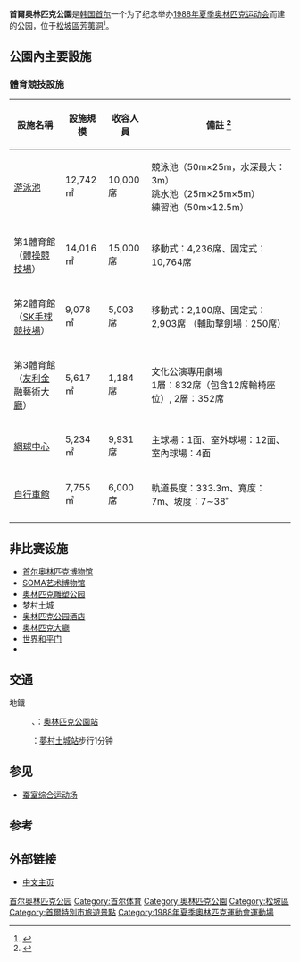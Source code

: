 {{Infobox Korean name
|img=World Peace Gate.jpg
|caption=世界和平之門
|hangul=서울 올림픽 공원
|hanja=서울 올림픽 公園
|rr=Seoul Ollimpik Gongwon
|mr=Sŏul Ollimp'ik Kongwŏn
|}}
'''首爾奥林匹克公園'''是[[韩国|韩国]][[首尔|首尔]]一个为了纪念举办[[1988年夏季奥林匹克运动会|1988年夏季奥林匹克运动会]]而建的公园，位于[[松坡區|松坡區]][[芳荑洞|芳荑洞]]<ref name="encyber">{{cite web |url=http://www.encyber.com/search_w/ctdetail.php?masterno=116761&contentno=116761 |title=올림픽공원 (Olympic Park) |publisher=[[斗山世界大百科|斗山世界大百科]] |accessdate=2008-04-16 |language=ko |6= |deadurl=yes |archiveurl=https://web.archive.org/web/20090504024356/http://www.encyber.com/search_w/ctdetail.php?masterno=116761&contentno=116761 |archivedate=2009-05-04 }}</ref>。

== 公園內主要設施 ==
=== 體育競技設施 ===
{|class="wikitable" style="text-align:center" width=60%
! 設施名稱 !! 設施規模 !! 收容人員 !! 備註 <ref>{{cite web | language=ko | url=http://www.korea-sports.com/contents/performance/rent_info.asp | title=올림픽공원 대관시설 | publisher=한국체육산업개발(주) | deadurl=yes | archiveurl=https://web.archive.org/web/20100111072321/http://www.korea-sports.com/contents/performance/rent_info.asp | archivedate=2010-01-11 | access-date=2015-01-27 }}</ref>
|-
! [[首爾奥林匹克室內游泳池|游泳池]]
| 12,742㎡ || 10,000席 || 競泳池（50m×25m，水深最大：3m）<br />跳水池（25m×25m×5m）<br />練習池（50m×12.5m）
|-
! 第1體育館<br />（[[首爾奥林匹克體操競技場|體操競技場]]）
| 14,016㎡ || 15,000席 || 移動式：4,236席、固定式：10,764席 
|-
! 第2體育館<br />（[[SK奧林匹克手球競技場|SK手球競技場]]）
| 9,078㎡ || 5,003席 || 移動式：2,100席、固定式：2,903席
（輔助擊劍場：250席）
|-
! 第3體育館<br />（[[友利金融藝術大廳|友利金融藝術大廳]]）
| 5,617㎡ || 1,184席 || 文化公演專用劇場<br />1層：832席（包含12席輪椅座位）, 2層：352席 
|-
! [[首爾奥林匹克公園網球中心|網球中心]]
| 5,234㎡ || 9,931席 || 主球場：1面、室外球場：12面、室內球場：4面
|-
! [[首爾奥林匹克自行車館|自行車館]]
| 7,755㎡ || 6,000席 || 軌道長度：333.3m、寬度：7m、坡度：7∼38˚ 
|-
|}

== 非比赛设施 ==
*[[首尔奥林匹克博物馆|首尔奥林匹克博物馆]]
*[[SOMA艺术博物馆|SOMA艺术博物馆]]
*[[奥林匹克雕塑公园|奥林匹克雕塑公园]]
*[[梦村土城|梦村土城]]
*[[奥林匹克公园酒店|奥林匹克公园酒店]]
*[[奥林匹克大廳|奥林匹克大廳]]
*[[世界和平门|世界和平门]]
*{{Translink|en|Korea National Sport University|韩国体育大学|韩国体育大学}}

==交通==
;地鐵
:{{韓國都市鐵道|SM5}}、{{韓國都市鐵道|SM9}}：[[奧林匹克公園站_(韓國)|奧林匹克公園站]]
:{{韓國都市鐵道|SM8}}：[[夢村土城站|夢村土城站]]步行1分钟

==参见==
*[[蚕室综合运动场|蚕室综合运动场]]

==参考==
{{Reflist}}

==外部链接==
{{Commonscat|Seoul Olympic Park|奧林匹克公園 (首爾)}}
* [https://web.archive.org/web/20130516175009/http://www.kspo.or.kr/chinese/park/theme02.asp 中文主页]

[[Category:首尔奥林匹克公园|]]
[[Category:首尔体育|Category:首尔体育]]
[[Category:奧林匹克公園|Category:奧林匹克公園]]
[[Category:松坡區|Category:松坡區]]
[[Category:首爾特別市旅遊景點|Category:首爾特別市旅遊景點]]
[[Category:1988年夏季奧林匹克運動會運動場|Category:1988年夏季奧林匹克運動會運動場]]